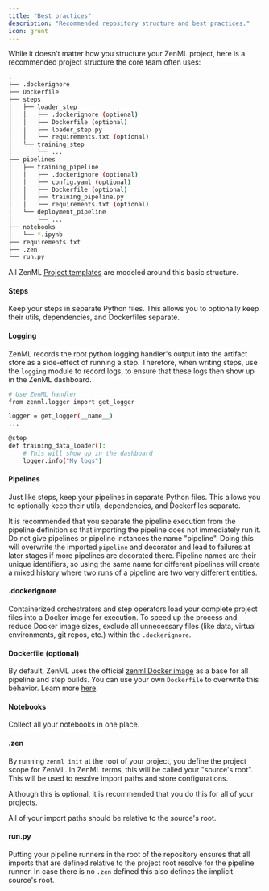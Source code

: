 ```yaml
---
title: "Best practices"
description: "Recommended repository structure and best practices."
icon: grunt
---
```


While it doesn't matter how you structure your ZenML project, here is a recommended project structure the core team often uses:

```Bash
.
├── .dockerignore
├── Dockerfile
├── steps
│   ├── loader_step
│   │   ├── .dockerignore (optional)
│   │   ├── Dockerfile (optional)
│   │   ├── loader_step.py
│   │   └── requirements.txt (optional)
│   └── training_step
│       └── ...
├── pipelines
│   ├── training_pipeline
│   │   ├── .dockerignore (optional)
│   │   ├── config.yaml (optional)
│   │   ├── Dockerfile (optional)
│   │   ├── training_pipeline.py
│   │   └── requirements.txt (optional)
│   └── deployment_pipeline
│       └── ...
├── notebooks
│   └── *.ipynb
├── requirements.txt
├── .zen
└── run.py
```

All ZenML [Project templates](latest/usage/project-setup/setting-up-a-project-repository/using-project-templates#generating-project-from-a-project-template) are modeled around this basic structure.

#### Steps

Keep your steps in separate Python files. This allows you to optionally keep their utils, dependencies, and Dockerfiles separate.

#### Logging

ZenML records the root python logging handler's output into the artifact store as a side-effect of running a step. Therefore, when writing steps, use the `logging` module to record logs, to ensure that these logs then show up in the ZenML dashboard.

```Bash
# Use ZenML handler
from zenml.logger import get_logger

logger = get_logger(__name__)
...

@step
def training_data_loader():
    # This will show up in the dashboard
    logger.info("My logs")
```

#### Pipelines

Just like steps, keep your pipelines in separate Python files. This allows you to optionally keep their utils, dependencies, and Dockerfiles separate.

It is recommended that you separate the pipeline execution from the pipeline definition so that importing the pipeline does not immediately run it.
<Note>
    Do not give pipelines or pipeline instances the name "pipeline". Doing this will overwrite the imported `pipeline` and decorator and lead to failures at later stages if more pipelines are decorated there.
</Note>
<Info>
    Pipeline names are their unique identifiers, so using the same name for different pipelines will create a mixed history where two runs of a pipeline are two very different entities.
</Info>



#### .dockerignore

Containerized orchestrators and step operators load your complete project files into a Docker image for execution. To speed up the process and reduce Docker image sizes, exclude all unnecessary files (like data, virtual environments, git repos, etc.) within the `.dockerignore`.

#### Dockerfile (optional)

By default, ZenML uses the official [zenml Docker image](https://hub.docker.com/r/zenmldocker/zenml) as a base for all pipeline and step builds. You can use your own `Dockerfile` to overwrite this behavior. Learn more [here](latest/usage/project-setup/customize-docker-builds).

#### Notebooks

Collect all your notebooks in one place.

#### .zen

By running `zenml init` at the root of your project, you define the project scope for ZenML. In ZenML terms, this will be called your "source's root". This will be used to resolve import paths and store configurations.

Although this is optional, it is recommended that you do this for all of your projects.

<Note>
    All of your import paths should be relative to the source's root.
</Note>

#### run.py

Putting your pipeline runners in the root of the repository ensures that all imports that are defined relative to the project root resolve for the pipeline runner. In case there is no `.zen` defined this also defines the implicit source's root.


